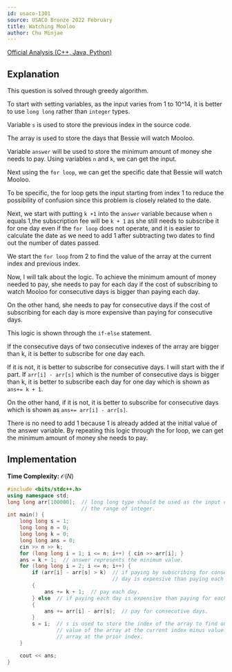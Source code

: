 ```yaml
---
id: usaco-1301
source: USACO Bronze 2022 February
title: Watching Mooloo
author: Chu Minjae
---
```

[Official Analysis (C++, Java, Python)](http://www.usaco.org/current/data/sol_prob3_bronze_feb23.html)

## Explanation

This question is solved through greedy algorithm.

To start with setting variables, as the input varies from 1 to 10^14, it is better to use ```long long``` rather than ```integer``` types.

Variable ```s``` is used to store the previous index in the source code.

The array is used to store the days that Bessie will watch Mooloo.

Variable ```answer``` will be used to store the minimum amount of money she needs to pay. Using variables ```n``` and ```k```, we can get the input.

Next using the ```for loop```, we can get the specific date that Bessie will watch Mooloo.

To be specific, the for loop gets the input starting from index 1 to reduce the possibility of confusion since this problem is closely related to the date.

Next, we start with putting ```k +1``` into the ```answer``` variable because when ```n``` equals 1,the subscription fee will be ```k + 1``` as she still needs to subscribe it for one day even if the ```for loop``` does not operate, and it is easier to calculate the date as we need to add 1 after subtracting two dates to find out the number of dates passed.

We start the ```for loop``` from 2 to find the value of the array at the current index and previous index.

Now, I will talk about the logic. To achieve the minimum amount of money needed to pay, she needs to pay for each day if the cost of subscribing to watch Mooloo for consecutive days is bigger than paying each day.

On the other hand, she needs to pay for consecutive days if the cost of subscribing for each day is more expensive than paying for consecutive days.

This logic is shown through the ```if-else``` statement.

If the consecutive days of two consecutive indexes of the array are bigger than k, it is better to subscribe for one day each.

If it is not, it is better to subscribe for consecutive days. I will start with the if part. If ```arr[i] - arr[s]``` which is the number of consecutive days is bigger than k, it is better to subscribe each day for one day which is shown as ```ans+= k + 1```.

On the other hand, if it is not, it is better to subscribe for consecutive days which is shown as ```ans+= arr[i] - arr[s]```.

There is no need to add 1 because 1 is already added at the initial value of the answer variable. By repeating this logic through the for loop, we can get the minimum amount of money she needs to pay.


## Implementation

**Time Complexity:** $\mathcal{O}(N)$

<LanguageSection>
<CPPSection>

```cpp
#include <bits/stdc++.h>
using namespace std;
long long arr[100000];  // long long type should be used as the input can exceed
                        // the range of integer.
int main() {
	long long s = 1;
	long long n = 0;
	long long k = 0;
	long long ans = 0;
	cin >> n >> k;
	for (long long i = 1; i <= n; i++) { cin >> arr[i]; }
	ans = k + 1;  // answer represents the minimum value.
	for (long long i = 2; i <= n; i++) {
		if (arr[i] - arr[s] > k)  // if paying by subscribing for consecutive
		                          // day is expensive than paying each day
		{
			ans += k + 1;  // pay each day.
		} else  // if paying each day is expensive than paying for each day.
		{
			ans += arr[i] - arr[s];  // pay for consecutive days.
		}
		s = i;  // s is used to store the index of the array to find out the
		        // value of the array at the current index minus value of the
		        // array at the prior index.
	}

	cout << ans;
}
```

</CPPSection>
</LanguageSection>

